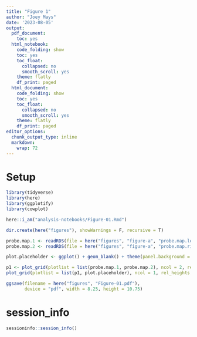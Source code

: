 ```yaml
---
title: "Figure 1"
author: "Joey Mays"
date: '2023-08-05'
output:
  pdf_document:
    toc: yes
  html_notebook:
    code_folding: show
    toc: yes
    toc_float:
      collapsed: no
      smooth_scroll: yes
    theme: flatly
    df_print: paged
  html_document:
    code_folding: show
    toc: yes
    toc_float:
      collapsed: no
      smooth_scroll: yes
    theme: flatly
    df_print: paged
editor_options:
  chunk_output_type: inline
  markdown:
    wrap: 72
---
```


# Setup

```r
library(tidyverse)
library(here)
library(ggplotify)
library(cowplot)
```

```r
here::i_am("analysis-notebooks/Figure-01.Rmd")
```

```r
dir.create(here("figures"), showWarnings = F, recursive = T)
```

```r
probe.map.1 <- readRDS(file = here("figures", "figure-a", "probe.map.left.RDS"))
probe.map.2 <- readRDS(file = here("figures", "figure-a", "probe.map.right.RDS"))
```

```r
plot.placeholder <- ggplot() + geom_blank() + theme(panel.background = element_blank())
```

```r
p1 <- plot_grid(plotlist = list(probe.map.1, probe.map.2), ncol = 2, rel_widths = c(4.5, 3))
plot_grid(plotlist = list(p1, plot.placeholder), ncol = 1, rel_heights = c(1,1.5))
```

```r
ggsave(filename = here("figures", "Figure-01.pdf"), 
       device = "pdf", width = 8.25, height = 10.75)
```

# session_info

```r
sessioninfo::session_info()
```



